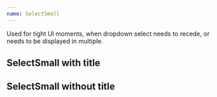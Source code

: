 ```yaml
---
name: SelectSmall
---
```



Used for tight UI moments, when dropdown select needs to recede, or needs to be
displayed in multiple.

## SelectSmall with title

<Playground>
  <SelectSmall
    options={[
      {
        text: "Price",
        value: "price",
      },
      {
        text: "Estimate with additional details",
        value: "estimate",
      },
    ]}
    title="Sort"
  />
</Playground>

## SelectSmall without title

<Playground>
  <SelectSmall
    options={[
      {
        text: "First option",
        value: "firstOption",
      },
      {
        text: "Second option",
        value: "secondOption",
      },
    ]}
    selected="secondOption"
  />
</Playground>
